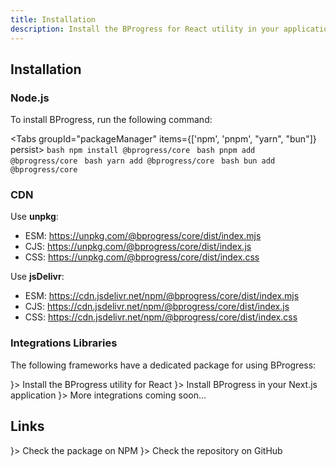 ```yaml
---
title: Installation
description: Install the BProgress for React utility in your application
---
```



## Installation

### Node.js

To install BProgress, run the following command:

<Tabs groupId="packageManager" items={['npm', 'pnpm', "yarn", "bun"]} persist>
  <Tab value="npm">
    ```bash
    npm install @bprogress/core
    ```
  </Tab>
  <Tab value="pnpm">
    ```bash
    pnpm add @bprogress/core
    ```
  </Tab>
  <Tab value="yarn">
    ```bash
    yarn add @bprogress/core
    ```
  </Tab>
  <Tab value="bun">
    ```bash
    bun add @bprogress/core
    ```
  </Tab>
</Tabs>

### CDN

Use **unpkg**:
- ESM: https://unpkg.com/@bprogress/core/dist/index.mjs
- CJS: https://unpkg.com/@bprogress/core/dist/index.js
- CSS: https://unpkg.com/@bprogress/core/dist/index.css

Use **jsDelivr**:
- ESM: https://cdn.jsdelivr.net/npm/@bprogress/core/dist/index.mjs
- CJS: https://cdn.jsdelivr.net/npm/@bprogress/core/dist/index.js
- CSS: https://cdn.jsdelivr.net/npm/@bprogress/core/dist/index.css

### Integrations Libraries

The following frameworks have a dedicated package for using BProgress:

<Cards>
  <Card title="React" href="/docs/react/installation" icon={<SiReact />}>
    Install the BProgress utility for React
  </Card>
  <Card title="Next.js" href="/docs/next/installation" icon={<SiNextdotjs />}>
    Install BProgress in your Next.js application
  </Card>
  <Card title="Soon..." icon={<HiDotsHorizontal />}>
    More integrations coming soon...
  </Card>
</Cards>

## Links

<Cards>
  <Card external title="NPM" href="https://www.npmjs.com/package/@bprogress/core" icon={<SiNpm />}>
    Check the package on NPM
  </Card>
  <Card external title="GitHub" href="https://github.com/Skyleen77/bprogress/tree/main/packages/core" icon={<FaGithub />}>
    Check the repository on GitHub
  </Card>
</Cards>


